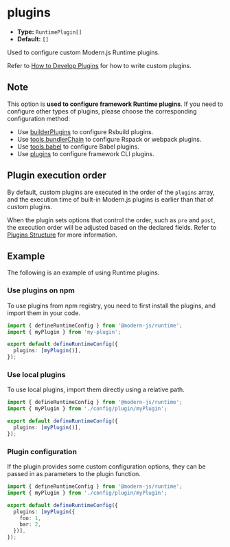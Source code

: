# plugins

- **Type:** `RuntimePlugin[]`
- **Default:** `[]`

Used to configure custom Modern.js Runtime plugins.

Refer to [How to Develop Plugins](/plugin/plugin-system) for how to write custom plugins.

## Note

This option is **used to configure framework Runtime plugins**. If you need to configure other types of plugins, please choose the corresponding configuration method:

- Use [builderPlugins](/configure/app/builder-plugins) to configure Rsbuild plugins.
- Use [tools.bundlerChain](/configure/app/tools/bundler-chain) to configure Rspack or webpack plugins.
- Use [tools.babel](/configure/app/tools/babel) to configure Babel plugins.
- Use [plugins](/configure/app/plugins) to configure framework CLI plugins.

## Plugin execution order

By default, custom plugins are executed in the order of the `plugins` array, and the execution time of built-in Modern.js plugins is earlier than that of custom plugins.

When the plugin sets options that control the order, such as `pre` and `post`, the execution order will be adjusted based on the declared fields. Refer to [Plugins Structure](plugin/plugin-system.html#%E6%8F%92%E4%BB%B6%E7%BB%93%E6%9E%84) for more information.

## Example

The following is an example of using Runtime plugins.

### Use plugins on npm

To use plugins from npm registry, you need to first install the plugins, and import them in your code.

```ts title="src/modern.runtime.ts"
import { defineRuntimeConfig } from '@modern-js/runtime';
import { myPlugin } from 'my-plugin';

export default defineRuntimeConfig({
  plugins: [myPlugin()],
});
```

### Use local plugins

To use local plugins, import them directly using a relative path.

```ts title="src/modern.runtime.ts"
import { defineRuntimeConfig } from '@modern-js/runtime';
import { myPlugin } from './config/plugin/myPlugin';

export default defineRuntimeConfig({
  plugins: [myPlugin()],
});
```

### Plugin configuration

If the plugin provides some custom configuration options, they can be passed in as parameters to the plugin function.

```ts title="src/modern.runtime.ts"
import { defineRuntimeConfig } from '@modern-js/runtime';
import { myPlugin } from './config/plugin/myPlugin';

export default defineRuntimeConfig({
  plugins: [myPlugin({
    foo: 1,
    bar: 2,
  })],
});
```
